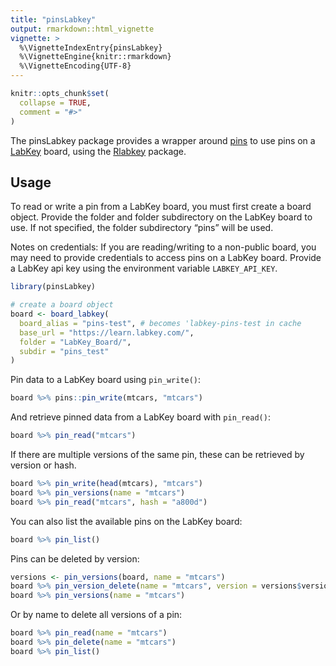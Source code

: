 ```yaml
---
title: "pinsLabkey"
output: rmarkdown::html_vignette
vignette: >
  %\VignetteIndexEntry{pinsLabkey}
  %\VignetteEngine{knitr::rmarkdown}
  %\VignetteEncoding{UTF-8}
---
```


```r
knitr::opts_chunk$set(
  collapse = TRUE,
  comment = "#>"
)
```

The pinsLabkey package provides a wrapper around [pins](https://pins.rstudio.com/) to use pins on a [LabKey](https://www.labkey.com/) board, using the [Rlabkey](https://github.com/LabKey/labkey-api-r) package. 

## Usage

To read or write a pin from a LabKey board, you must first create a board object. Provide the folder and folder subdirectory on the LabKey board to use. If not specified, the folder subdirectory "pins" will be used. 

Notes on credentials: If you are reading/writing to a non-public board, you may need to provide credentials to access pins on a LabKey board. Provide a LabKey api key using the environment variable `LABKEY_API_KEY`.

```r
library(pinsLabkey)

# create a board object
board <- board_labkey(
  board_alias = "pins-test", # becomes 'labkey-pins-test in cache
  base_url = "https://learn.labkey.com/",
  folder = "LabKey_Board/",
  subdir = "pins_test"
)
```

Pin data to a LabKey board using `pin_write()`: 

```r
board %>% pins::pin_write(mtcars, "mtcars")
```

And retrieve pinned data from a LabKey board with `pin_read()`: 

```r
board %>% pin_read("mtcars")
```

If there are multiple versions of the same pin, these can be retrieved by version or hash. 

```r
board %>% pin_write(head(mtcars), "mtcars")
board %>% pin_versions(name = "mtcars")
board %>% pin_read("mtcars", hash = "a800d")
```

You can also list the available pins on the LabKey board:

```r
board %>% pin_list()
```

Pins can be deleted by version: 

```r
versions <- pin_versions(board, name = "mtcars")
board %>% pin_version_delete(name = "mtcars", version = versions$version[1])
board %>% pin_versions(name = "mtcars")
```

Or by name to delete all versions of a pin: 

```r
board %>% pin_read(name = "mtcars")
board %>% pin_delete(name = "mtcars")
board %>% pin_list()
```
